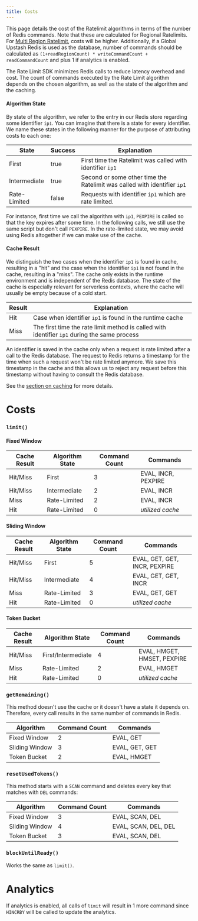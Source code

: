 ```yaml
---
title: Costs
---
```


This page details the cost of the Ratelimit algorithms in terms of the number of Redis commands. Note that these are calculated for Regional Ratelimits. For [Multi Region Ratelimit](https://upstash.com/docs/oss/sdks/ts/ratelimit/features#multi-region), costs will be higher. Additionally, if a Global Upstash Redis is used as the database, number of commands should be calculated as `(1+readRegionCount) * writeCommandCount + readCommandCount` and plus 1 if analytics is enabled.

The Rate Limit SDK minimizes Redis calls to reduce latency overhead and cost. The count of commands executed by the Rate Limit algorithm depends on the chosen algorithm, as well as the state of the algorithm and the caching.

#### Algorithm State

By state of the algorithm, we refer to the entry in our Redis store regarding some identifier `ip1`. You can imagine that there is a state for every identifier. We name these states in the following manner for the purpose of attributing costs to each one:

| State | Success | Explanation |
| --------------- | ------- | ----------- |
| First           | true    | First time the Ratelimit was called with identifier `ip1` |
| Intermediate    | true    | Second or some other time the Ratelimit was called with identifier `ip1` |
| Rate-Limited    | false   | Requests with identifier `ip1` which are rate limited. |

For instance, first time we call the algorithm with `ip1`, `PEXPIRE` is called so that the key expires after some time. In the following calls, we still use the same script but don't call `PEXPIRE`. In the rate-limited state, we may avoid using Redis altogether if we can make use of the cache.

#### Cache Result

We distinguish the two cases when the identifier `ip1` is found in cache, resulting in a "hit" and the case when the identifier `ip1` is not found in the cache, resulting in a "miss". The cache only exists in the runtime environment and is independent of the Redis database. The state of the cache is especially relevant for serverless contexts, where the cache will usually be empty because of a cold start.

| Result | Explanation |
| ------ | ----------- |
| Hit    | Case when identifier `ip1` is found in the runtime cache |
| Miss   | The first time the rate limit method is called with identifier `ip1` during the same process |

An identifier is saved in the cache only when a request is rate limited after a call to the Redis database. The request to Redis returns a timestamp for the time when such a request won't be rate limited anymore. We save this timestamp in the cache and this allows us to reject any request before this timestamp without having to consult the Redis database.

See the [section on caching](https://upstash.com/docs/oss/sdks/ts/ratelimit/features) for more details.

# Costs

### `limit()`

#### Fixed Window

| Cache Result | Algorithm State | Command Count | Commands |
| ------------ | --------------- | ------------- | -------- |
| Hit/Miss     | First | 3 | EVAL, INCR, PEXPIRE |
| Hit/Miss     | Intermediate | 2 | EVAL, INCR |
| Miss         | Rate-Limited | 2 | EVAL, INCR |
| Hit          | Rate-Limited | 0 | _utilized cache_ |

#### Sliding Window

| Cache Result | Algorithm State | Command Count | Commands |
| ------------ | --------------- | ------------- | -------- |
| Hit/Miss     | First | 5 | EVAL, GET, GET, INCR, PEXPIRE |
| Hit/Miss     | Intermediate | 4 | EVAL, GET, GET, INCR |
| Miss         | Rate-Limited | 3 | EVAL, GET, GET |
| Hit          | Rate-Limited | 0 | _utilized cache_ |

#### Token Bucket

| Cache Result | Algorithm State | Command Count | Commands |
| ------------ | --------------- | ------------- | -------- |
| Hit/Miss     | First/Intermediate | 4 | EVAL, HMGET, HMSET, PEXPIRE |
| Miss         | Rate-Limited | 2 | EVAL, HMGET |
| Hit          | Rate-Limited | 0 | _utilized cache_ |

### `getRemaining()`

This method doesn't use the cache or it doesn't have a state it depends on. Therefore, every call
results in the same number of commands in Redis.

| Algorithm | Command Count | Commands |
| --------- | ------------- | -------- |
| Fixed Window | 2 | EVAL, GET |
| Sliding Window | 3 | EVAL, GET, GET |
| Token Bucket | 2 | EVAL, HMGET |


### `resetUsedTokens()`

This method starts with a `SCAN` command and deletes every key that matches with `DEL` commands:

| Algorithm | Command Count | Commands |
| --------- | ------------- | -------- |
| Fixed Window | 3 | EVAL, SCAN, DEL |
| Sliding Window | 4 | EVAL, SCAN, DEL, DEL |
| Token Bucket | 3 | EVAL, SCAN, DEL |

### `blockUntilReady()`

Works the same as `limit()`.

# Analytics

If analytics is enabled, all calls of `limit` will result in 1 more command since `HINCRBY` will be called to update the analytics.